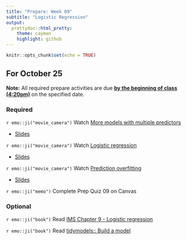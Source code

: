 ```yaml
---
title: "Prepare: Week 09"
subtitle: "Logistic Regression"
output: 
  prettydoc::html_pretty:
    theme: cayman
    highlight: github
---
```


```r
knitr::opts_chunk$set(echo = TRUE)
```


## For October 25

**Note:** All required prepare activities are due **<u>by the beginning of class (4:20pm)</u>** on the specified date.

### Required

`r emo::ji("movie_camera")` Watch [More models with multiple predictors](https://youtu.be/6ndAIYUk6UU)

- [Slides](https://kgfitzgerald.github.io/APU_MATH_250/slides/27-more-model-multiple-predictors.html)

`r emo::ji("movie_camera")` Watch [Logistic regression](https://youtu.be/JBOfSS8gHVM)

- [Slides](https://kgfitzgerald.github.io/APU_MATH_250/slides/28-logistic-reg.html)

`r emo::ji("movie_camera")` Watch [Prediction overfitting](https://youtu.be/QQXT0sBvrqE)

- [Slides](https://kgfitzgerald.github.io/APU_MATH_250/slides/29-prediction-overfitting.html)

`r emo::ji("memo")` Complete Prep Quiz 09 on Canvas

### Optional 

`r emo::ji("book")` Read [IMS Chapter 9 - Logistic regression](https://openintro-ims.netlify.app/model-logistic.html) 

`r emo::ji("book")` Read [tidymodels:: Build a model](https://www.tidymodels.org/start/models/)
